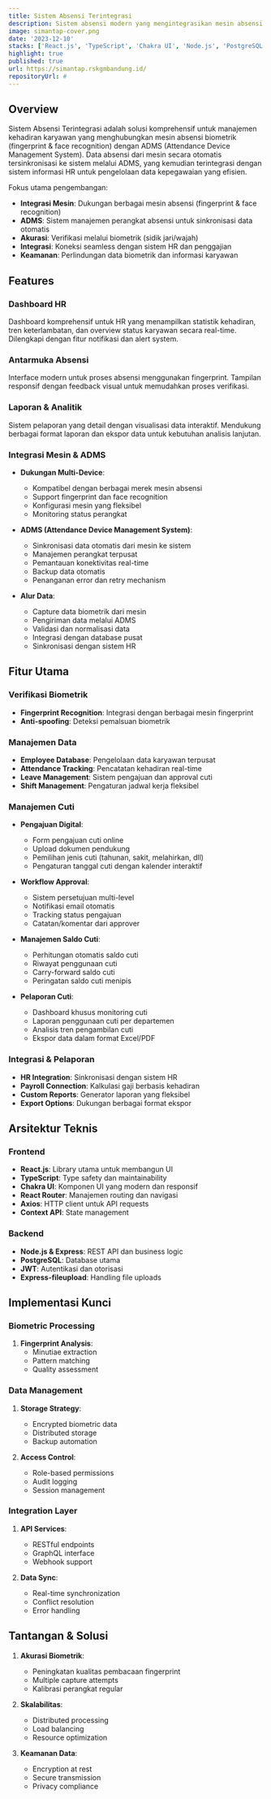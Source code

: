 ```yaml
---
title: Sistem Absensi Terintegrasi
description: Sistem absensi modern yang mengintegrasikan mesin absensi (fingerprint & face recognition) dengan ADMS (Attendance Device Management System) untuk manajemen data karyawan, pelaporan real-time, dan sistem HR untuk pencatatan kehadiran yang akurat dan efisien.
image: simantap-cover.png
date: '2023-12-10'
stacks: ['React.js', 'TypeScript', 'Chakra UI', 'Node.js', 'PostgreSQL', 'Express.js']
highlight: true
published: true
url: https://simantap.rskgmbandung.id/
repositoryUrl: #
---
```


## Overview

Sistem Absensi Terintegrasi adalah solusi komprehensif untuk manajemen kehadiran karyawan yang menghubungkan mesin absensi biometrik (fingerprint & face recognition) dengan ADMS (Attendance Device Management System). Data absensi dari mesin secara otomatis tersinkronisasi ke sistem melalui ADMS, yang kemudian terintegrasi dengan sistem informasi HR untuk pengelolaan data kepegawaian yang efisien.

Fokus utama pengembangan:
- **Integrasi Mesin**: Dukungan berbagai mesin absensi (fingerprint & face recognition)
- **ADMS**: Sistem manajemen perangkat absensi untuk sinkronisasi data otomatis
- **Akurasi**: Verifikasi melalui biometrik (sidik jari/wajah)
- **Integrasi**: Koneksi seamless dengan sistem HR dan penggajian
- **Keamanan**: Perlindungan data biometrik dan informasi karyawan

## Features

### Dashboard HR
Dashboard komprehensif untuk HR yang menampilkan statistik kehadiran, tren keterlambatan, dan overview status karyawan secara real-time. Dilengkapi dengan fitur notifikasi dan alert system.

### Antarmuka Absensi
Interface modern untuk proses absensi menggunakan fingerprint. Tampilan responsif dengan feedback visual untuk memudahkan proses verifikasi.

### Laporan & Analitik
Sistem pelaporan yang detail dengan visualisasi data interaktif. Mendukung berbagai format laporan dan ekspor data untuk kebutuhan analisis lanjutan.

### Integrasi Mesin & ADMS
- **Dukungan Multi-Device**:
  - Kompatibel dengan berbagai merek mesin absensi
  - Support fingerprint dan face recognition
  - Konfigurasi mesin yang fleksibel
  - Monitoring status perangkat

- **ADMS (Attendance Device Management System)**:
  - Sinkronisasi data otomatis dari mesin ke sistem
  - Manajemen perangkat terpusat
  - Pemantauan konektivitas real-time
  - Backup data otomatis
  - Penanganan error dan retry mechanism

- **Alur Data**:
  - Capture data biometrik dari mesin
  - Pengiriman data melalui ADMS
  - Validasi dan normalisasi data
  - Integrasi dengan database pusat
  - Sinkronisasi dengan sistem HR

## Fitur Utama

### Verifikasi Biometrik
- **Fingerprint Recognition**: Integrasi dengan berbagai mesin fingerprint
- **Anti-spoofing**: Deteksi pemalsuan biometrik

### Manajemen Data
- **Employee Database**: Pengelolaan data karyawan terpusat
- **Attendance Tracking**: Pencatatan kehadiran real-time
- **Leave Management**: Sistem pengajuan dan approval cuti
- **Shift Management**: Pengaturan jadwal kerja fleksibel

### Manajemen Cuti
- **Pengajuan Digital**: 
  - Form pengajuan cuti online
  - Upload dokumen pendukung
  - Pemilihan jenis cuti (tahunan, sakit, melahirkan, dll)
  - Pengaturan tanggal cuti dengan kalender interaktif

- **Workflow Approval**:
  - Sistem persetujuan multi-level
  - Notifikasi email otomatis
  - Tracking status pengajuan
  - Catatan/komentar dari approver

- **Manajemen Saldo Cuti**:
  - Perhitungan otomatis saldo cuti
  - Riwayat penggunaan cuti
  - Carry-forward saldo cuti
  - Peringatan saldo cuti menipis

- **Pelaporan Cuti**:
  - Dashboard khusus monitoring cuti
  - Laporan penggunaan cuti per departemen
  - Analisis tren pengambilan cuti
  - Ekspor data dalam format Excel/PDF

### Integrasi & Pelaporan
- **HR Integration**: Sinkronisasi dengan sistem HR
- **Payroll Connection**: Kalkulasi gaji berbasis kehadiran
- **Custom Reports**: Generator laporan yang fleksibel
- **Export Options**: Dukungan berbagai format ekspor

## Arsitektur Teknis

### Frontend
- **React.js**: Library utama untuk membangun UI
- **TypeScript**: Type safety dan maintainability
- **Chakra UI**: Komponen UI yang modern dan responsif
- **React Router**: Manajemen routing dan navigasi
- **Axios**: HTTP client untuk API requests
- **Context API**: State management

### Backend
- **Node.js & Express**: REST API dan business logic
- **PostgreSQL**: Database utama
- **JWT**: Autentikasi dan otorisasi
- **Express-fileupload**: Handling file uploads

## Implementasi Kunci

### Biometric Processing
1. **Fingerprint Analysis**:
   - Minutiae extraction
   - Pattern matching
   - Quality assessment

### Data Management
1. **Storage Strategy**:
   - Encrypted biometric data
   - Distributed storage
   - Backup automation

2. **Access Control**:
   - Role-based permissions
   - Audit logging
   - Session management

### Integration Layer
1. **API Services**:
   - RESTful endpoints
   - GraphQL interface
   - Webhook support

2. **Data Sync**:
   - Real-time synchronization
   - Conflict resolution
   - Error handling

## Tantangan & Solusi

1. **Akurasi Biometrik**:
   - Peningkatan kualitas pembacaan fingerprint
   - Multiple capture attempts
   - Kalibrasi perangkat regular

2. **Skalabilitas**:
   - Distributed processing
   - Load balancing
   - Resource optimization

3. **Keamanan Data**:
   - Encryption at rest
   - Secure transmission
   - Privacy compliance
